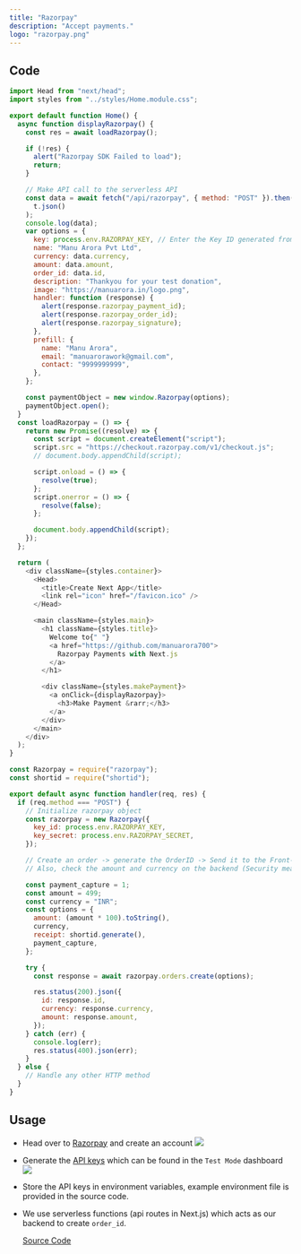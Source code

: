 ```yaml
---
title: "Razorpay"
description: "Accept payments."
logo: "razorpay.png"
---
```


## Code

```js:index.js
import Head from "next/head";
import styles from "../styles/Home.module.css";

export default function Home() {
  async function displayRazorpay() {
    const res = await loadRazorpay();

    if (!res) {
      alert("Razorpay SDK Failed to load");
      return;
    }

    // Make API call to the serverless API
    const data = await fetch("/api/razorpay", { method: "POST" }).then((t) =>
      t.json()
    );
    console.log(data);
    var options = {
      key: process.env.RAZORPAY_KEY, // Enter the Key ID generated from the Dashboard
      name: "Manu Arora Pvt Ltd",
      currency: data.currency,
      amount: data.amount,
      order_id: data.id,
      description: "Thankyou for your test donation",
      image: "https://manuarora.in/logo.png",
      handler: function (response) {
        alert(response.razorpay_payment_id);
        alert(response.razorpay_order_id);
        alert(response.razorpay_signature);
      },
      prefill: {
        name: "Manu Arora",
        email: "manuarorawork@gmail.com",
        contact: "9999999999",
      },
    };

    const paymentObject = new window.Razorpay(options);
    paymentObject.open();
  }
  const loadRazorpay = () => {
    return new Promise((resolve) => {
      const script = document.createElement("script");
      script.src = "https://checkout.razorpay.com/v1/checkout.js";
      // document.body.appendChild(script);

      script.onload = () => {
        resolve(true);
      };
      script.onerror = () => {
        resolve(false);
      };

      document.body.appendChild(script);
    });
  };

  return (
    <div className={styles.container}>
      <Head>
        <title>Create Next App</title>
        <link rel="icon" href="/favicon.ico" />
      </Head>

      <main className={styles.main}>
        <h1 className={styles.title}>
          Welcome to{" "}
          <a href="https://github.com/manuarora700">
            Razorpay Payments with Next.js
          </a>
        </h1>

        <div className={styles.makePayment}>
          <a onClick={displayRazorpay}>
            <h3>Make Payment &rarr;</h3>
          </a>
        </div>
      </main>
    </div>
  );
}

```

```js:/api/razorpay.js
const Razorpay = require("razorpay");
const shortid = require("shortid");

export default async function handler(req, res) {
  if (req.method === "POST") {
    // Initialize razorpay object
    const razorpay = new Razorpay({
      key_id: process.env.RAZORPAY_KEY,
      key_secret: process.env.RAZORPAY_SECRET,
    });

    // Create an order -> generate the OrderID -> Send it to the Front-end
    // Also, check the amount and currency on the backend (Security measure)

    const payment_capture = 1;
    const amount = 499;
    const currency = "INR";
    const options = {
      amount: (amount * 100).toString(),
      currency,
      receipt: shortid.generate(),
      payment_capture,
    };

    try {
      const response = await razorpay.orders.create(options);

      res.status(200).json({
        id: response.id,
        currency: response.currency,
        amount: response.amount,
      });
    } catch (err) {
      console.log(err);
      res.status(400).json(err);
    }
  } else {
    // Handle any other HTTP method
  }
}

```

## Usage

<Step number={1} title="Create an Account on Razorpay" />

- Head over to [Razorpay](https://razorpay.com) and create an account
  <Image src="/static/images/razorpay/1.png" width={1200} height={700} />
- Generate the [API keys](https://https://dashboard.razorpay.com/app/keys) which can be found in the `Test Mode` dashboard
  <Image src="/static/images/razorpay/2.png" width={1200} height={700} />
- Store the API keys in environment variables, example environment file is provided in the source code.
- We use serverless functions (api routes in Next.js) which acts as our backend to create `order_id`.

  [Source Code](https://github.com/manuarora700/razorpay-payments/tree/master/)
